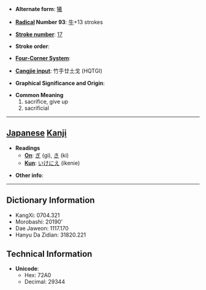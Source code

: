 * '''Alternate form''': [[犧]]

* '''[[Wiktionary:Chinese radical index| Radical]] Number 93''': [[Wiktionary:Chinese radical index 牛|牛]]+13 strokes

* '''[[Wiktionary:Chinese total strokes index|Stroke number]]''': [[Wiktionary:Chinese total strokes index 17|17]]

* '''Stroke order''': 

* '''[[Wiktionary:Chinese four corner index|Four-Corner System]]''': 

* '''[[Wiktionary:Chinese Cangjie index|Cangjie input]]''': 竹手廿土戈 (HQTGI)

* '''Graphical Significance and Origin''': 

* '''Common Meaning'''
*#sacrifice, give up
*# sacrificial


----

== [[Japanese]] [[Kanji]] ==

* '''Readings'''
** '''[[On]]''': [[ぎ]] (gi), [[き]] (ki)
** '''[[Kun]]''': [[いけにえ]] (ikenie)

* '''Other info''':  

----

== Dictionary Information ==

* KangXi: 0704.321
* Morobashi: 20190'
* Dae Jaweon: 1117.170
* Hanyu Da Zidian: 31820.221

== Technical Information ==

* '''Unicode''':
** Hex: 72A0
** Decimal: 29344